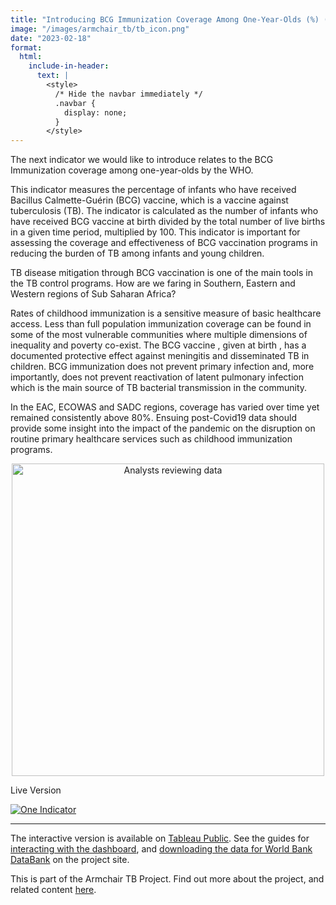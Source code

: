 ```yaml
---
title: "Introducing BCG Immunization Coverage Among One-Year-Olds (%) (Health Inequality Monitor)"
image: "/images/armchair_tb/tb_icon.png"
date: "2023-02-18"
format:
  html:
    include-in-header:
      text: |
        <style>
          /* Hide the navbar immediately */
          .navbar {
            display: none;
          }
        </style>
---
```


The next indicator we would like to introduce relates to the BCG Immunization coverage among one-year-olds by the WHO.

This indicator measures the percentage of infants who have received Bacillus Calmette-Guérin (BCG) vaccine, which is a vaccine against tuberculosis (TB). The indicator is calculated as the number of infants who have received BCG vaccine at birth divided by the total number of live births in a given time period, multiplied by 100. This indicator is important for assessing the coverage and effectiveness of BCG vaccination programs in reducing the burden of TB among infants and young children.

TB disease mitigation through BCG vaccination is one of the main tools in the TB control programs. How are we faring in Southern, Eastern and Western regions of Sub Saharan Africa?

Rates of childhood immunization is a sensitive measure of basic healthcare access. Less than full population immunization coverage can be found in some of the most vulnerable communities where multiple dimensions of inequality and poverty co-exist. The BCG vaccine , given at birth , has a documented protective effect against meningitis and disseminated TB in children. BCG immunization does not prevent primary infection and, more importantly, does not prevent reactivation of latent pulmonary infection which is the main source of TB bacterial transmission in the community.

In the EAC, ECOWAS and SADC regions, coverage has varied over time yet remained consistently above 80%. Ensuing post-Covid19 data should provide some insight into the impact of the pandemic on the disruption on routine primary healthcare services such as childhood immunization programs.

```{=html}
<div style="text-align: center;">
    <img src="/images/armchair_tb/02_01.png" alt="Analysts reviewing data" width="500"/>
</div>
```

Live Version

::: {#viz1741086737575 .tableauPlaceholder style="position: relative"}
<noscript><a href='#'><img src="https://public.tableau.com/static/images/Ar/ArmchairTBOneIndicator/OneIndicator/1_rss.png" alt="One Indicator " style="border: none"/></a></noscript>

<object class="tableauViz" style="display:none;">

<param name='host_url' value='https%3A%2F%2Fpublic.tableau.com%2F' /> <param name='embed_code_version' value='3' /> <param name='site_root' value='' /><param name='name' value='ArmchairTBOneIndicator&#47;OneIndicator' /><param name='tabs' value='no' /><param name='toolbar' value='yes' /><param name='static_image' value='https:&#47;&#47;public.tableau.com&#47;static&#47;images&#47;Ar&#47;ArmchairTBOneIndicator&#47;OneIndicator&#47;1.png' /> <param name='animate_transition' value='yes' /><param name='display_static_image' value='yes' /><param name='display_spinner' value='yes' /><param name='display_overlay' value='yes' /><param name='display_count' value='yes' /><param name='language' value='en-GB' />

</object>
:::

```{=html}
    <script type='text/javascript'>                    
      var divElement = document.getElementById('viz1741086737575');                    
      var vizElement = divElement.getElementsByTagName('object')[0];                    
      var targetWidth = 500; // Set your target width
      var originalWidth = 1500; // Original width
      var originalHeight = 927; // Original height

      // Calculate scale ratio
      var scaleRatio = targetWidth / originalWidth;

      // Apply scale transformation
      vizElement.style.transform = 'scale(' + scaleRatio + ')';
      vizElement.style.transformOrigin = 'top left'; // Keep the scaling aligned to the top left
      vizElement.style.width = originalWidth + 'px'; // Maintain original width
      vizElement.style.height = originalHeight + 'px'; // Maintain original height
      vizElement.style.overflow = 'hidden'; // Hide any overflow
      
      var scriptElement = document.createElement('script');                    
      scriptElement.src = 'https://public.tableau.com/javascripts/api/viz_v1.js';                    
      vizElement.parentNode.insertBefore(scriptElement, vizElement);                
      </script>
```

---

The interactive version is available on [Tableau Public](https://public.tableau.com/views/ArmchairTBOneIndicator/OneIndicator?%3Alanguage=en-GB&%3Adisplay_count=n&%3Aorigin=viz_share_link). See the guides for [interacting with the dashboard](/posts/project/armchair_tb_one_indicator.html), and [downloading the data for World Bank DataBank](/posts/project/connect_world_bank_data_bank.html) on the project site.

This is part of the Armchair TB Project. Find out more about the project, and related content [here](/posts/project/armchair_tb_intro.html).
